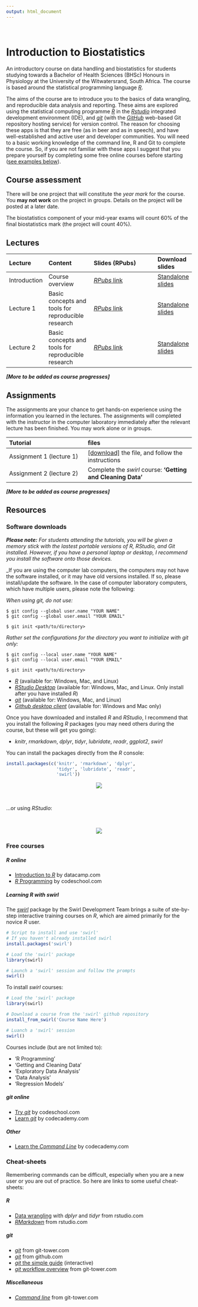 ```yaml
---
output: html_document
---
```

<br>

# Introduction to Biostatistics
An introductory course on data handling and biostatistics for students studying towards a Bachelor of Health Sciences (BHSc) Honours in Physiology at the University of the Witwatersrand, South Africa. The course is based around the statistical programming language [_R_](//www.r-project.org).

The aims of the course are to introduce you to the basics of data wrangling, and reproducible data analysis and reporting. These aims are explored using the statistical computing programme [_R_](//www.r-project.org/) in the [_Rstudio_](//www.rstudio.com) integrated development environment (IDE), and [_git_](//git-scm.com/) (with the [_GitHub_](//github.com/) web-based Git repository hosting service) for version control. The reason for choosing these apps is that they are free (as in beer and as in speech), and have well-established and active user and developer communities. You will need to a basic working knowledge of the command line, R and Git to complete the course. So, if you are not familiar with these apps I suggest that you prepare yourself by completing some free online courses before starting ([see examples below](#free-courses)).

## Course assessment

There will be one project that will constitute the _year mark_ for the course. You **may not work** on the project in groups. Details on the project will be posted at a later date.

The biostatistics component of your mid-year exams will count 60% of the final biostatistics mark (the project will count 40%). 

## Lectures

|Lecture       |Content                                |Slides (RPubs)                                                           |Download slides        |
|:--------------|:--------------------------------------|:------------------------------------------------------------------------|:---------------------|
|Introduction   |Course overview                        |[_RPubs_ link](//rpubs.com/kamermanpr/PHSL4005-biostats-introduction)|[Standalone slides](//dl.dropboxusercontent.com/u/11805474/PHSL4005-biostats/lectures/introduction.html?dl=1)|
|Lecture 1 |Basic concepts and tools for reproducible research|[_RPubs_ link](//rpubs.com/kamermanpr/PHSL4005-biostats-lecture-1)  | [Standalone slides](//dl.dropboxusercontent.com/u/11805474/PHSL4005-biostats/lectures/lecture_1.html?dl=1)|
|Lecture 2 |Basic concepts and tools for reproducible research|[_RPubs_ link](//rpubs.com/kamermanpr/PHSL4005-biostats-lecture-2)  | [Standalone slides](//dl.dropboxusercontent.com/u/11805474/PHSL4005-biostats/lectures/lecture_2.html?dl=1)|

_**[More to be added as course progresses]**_

## Assignments

The assignments are your chance to get hands-on experience using the information you learned in the lectures. The assignments will completed with the instructor in the computer laboratory immediately after the relevant lecture has been finished. You may work alone or in groups.

|Tutorial                   |files                                |
|:--------------------------|:------------------------------------|
|Assignment 1 (lecture 1)   |[[download]](//dl.dropboxusercontent.com/u/11805474/PHSL4005-biostats/assignments/assignment_1.md?dl=1) the file, and follow the instructions |
|Assignment 2 (lecture 2)   |Complete the _swirl_ course: **'Getting and Cleaning Data'** |

_**[More to be added as course progresses]**_

## Resources

### Software downloads

_**Please note:** For students attending the tutorials, you will be given a memory stick with the lastest portable versions of R, RStudio, and Git installed. However, if you have a personal laptop or desktop, I recommend you install the software onto those devices._

_If you are using the computer lab computers, the computers may not have the software installed, or it may have old versions installed. If so, please install/update the software. In the case of computer laboratory computers, which have multiple users, please note the following:

_When using git, do not use:_

```
$ git config --global user.name "YOUR NAME"
$ git config --global user.email "YOUR EMAIL"

$ git init <path/to/directory>
```

_Rather set the configurations for the directory you want to initialize with git only:_ 

```
$ git config --local user.name "YOUR NAME"
$ git config --local user.email "YOUR EMAIL"

$ git init <path/to/directory>
```

* [_R_](//cran.r-project.org) (available for: Windows, Mac, and Linux)
* [_RStudio Desktop_](//www.rstudio.com/products/rstudio/download/) (available for: Windows, Mac, and Linux. Only install after you have installed _R_)
* [_git_](//git-scm.com/downloads) (available for: Windows, Mac, and Linux)
* [_Github desktop client_](//desktop.github.com) (available for: Windows and Mac only)

Once you have downloaded and installed _R_ and _RStudio_, I recommend that you install the following _R_ packages (you may need others during the course, but these will get you going):

* _knitr_, _rmarkdown_, _dplyr_, _tidyr_, _lubridate_, _readr_, _ggplot2_, _swirl_

You can install the packages directly from the _R_ console:

```r
install.packages(c('knitr', 'rmarkdown', 'dplyr',
                   'tidyr', 'lubridate', 'readr',
                   'swirl'))
```
<p style="text-align:center">
<img src="./images/install-packages-1.gif" style="max-width:80%;height:auto;">
</p>

<br>

...or using _RStudio_:

<br>

<p style="text-align:center">
<img src="./images/install-packages-2.gif" style="max-width:80%;height:auto;">
</p>

### Free courses

##### _R_ online
* [Introduction to _R_](//www.datacamp.com/courses/free-introduction-to-r) by datacamp.com  
* [_R_ Programming](//www.codeschool.com/courses/try-r) by codeschool.com  

##### Learning _R_ with _swirl_
The [_swirl_](//swirlstats.com) package by the Swirl Development Team brings a suite of ste-by-step interactive training courses on _R_, which are aimed primarily for the novice _R_ user.

```r
# Script to install and use 'swirl'
# If you haven't already installed swirl
install.packages('swirl')

# Load the 'swirl' package
library(swirl)

# Launch a 'swirl' session and follow the prompts
swirl()
```

To install _swirl_ courses:
```r
# Load the 'swirl' package
library(swirl)

# Download a course from the 'swirl' github repository
install_from_swirl('Course Name Here')

# Luanch a 'swirl' session
swirl()
```

Courses include (but are not limited to):

* 'R Programming'
* 'Getting and Cleaning Data'
* 'Exploratory Data Analysis'
* 'Data Analysis'
* 'Regression Models'

##### _git_ online
* [Try _git_](//www.codeschool.com/courses/try-git) by codeschool.com  
* [Learn _git_](//www.codecademy.com/learn/learn-git) by codecademy.com

##### Other
* [Learn the _Command Line_](//www.codecademy.com/learn/learn-the-command-line) by codecademy.com  

### Cheat-sheets

Remembering commands can be difficult, especially when you are a new user or you are out of practice. So here are links to some useful cheat-sheets:  

##### _R_
* [Data wrangling](//www.rstudio.com/wp-content/uploads/2015/02/data-wrangling-cheatsheet.pdf) with _dplyr_ and _tidyr_ from rstudio.com   
- [_RMarkdown_](//www.rstudio.com/wp-content/uploads/2015/02/rmarkdown-cheatsheet.pdf) from rstudio.com  

##### _git_
* [_git_](//www.git-tower.com/blog/git-cheat-sheet/) from git-tower.com  
* [_git_](//training.github.com/kit/downloads/github-git-cheat-sheet.pdf) from github.com
* [_git_ the simple guide](//rogerdudler.github.io/git-guide/) (interactive)
* [_git_ workflow overview](//www.git-tower.com/blog/workflow-of-version-control/) from git-tower.com  

##### Miscellaneous
* [_Command line_](//www.git-tower.com/blog/command-line-cheat-sheet/) from git-tower.com
